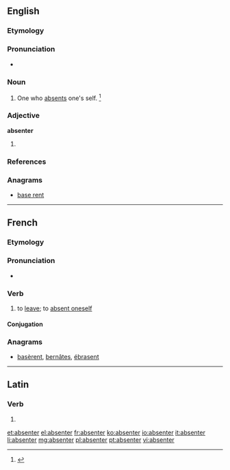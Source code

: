 ==English==

===Etymology===
{{suffix|absent|er}}

===Pronunciation===
* {{a|US}} {{IPA|æbˈsɜn.tɚ/}}

===Noun===
{{en-noun}}

# One who [[absent]]s one's self. {{defdate|First attested in the late 16<sup>th</sup> century.}}<ref name=SOED>{{reference-book | last =| first = | authorlink =  | coauthors =  | editor =Brown, Lesley  | others =  | title = The Shorter Oxford English Dictionary | origdate =  | origyear = 1933| origmonth =  | url =  | format =  | accessdate =  | accessyear =  | accessmonth =  | edition = 5th | date =  | year =2003| month =  | publisher =Oxford University Press  | location =Oxford, UK | language =  | id =  | doi = | isbn =978-0-19-860575-7 | lccn = | ol = | pages =8| chapter =  | chapterurl =  | quote =}}</ref>

===Adjective===
'''absenter'''

# {{context|rare}} {{comparative of|absent|lang=en}}

===References===
<references/>

===Anagrams===
* [[base rent#English|base rent]]

----

==French==

===Etymology===
{{suffix|absent|er|lang=fr}}

===Pronunciation===
* {{audio|Fr-absenter.ogg|Audio}}

===Verb===
{{fr-verb|head=s'absenter}}

# {{context|reflexive|lang=fr}} to [[leave]]; to [[absent#Verb|absent oneself]]

====Conjugation====
{{fr-conj-er|absent|être}}

===Anagrams===
* [[basèrent#French|basèrent]], [[bernâtes#French|bernâtes]], [[ébrasent#French|ébrasent]]

----

==Latin==

===Verb===
{{la-verb-form|absenter}}

# {{conjugation of|absento|absentō|1|s|pres|pass|sub|lang=la}}

[[et:absenter]]
[[el:absenter]]
[[fr:absenter]]
[[ko:absenter]]
[[io:absenter]]
[[it:absenter]]
[[li:absenter]]
[[mg:absenter]]
[[pl:absenter]]
[[pt:absenter]]
[[vi:absenter]]